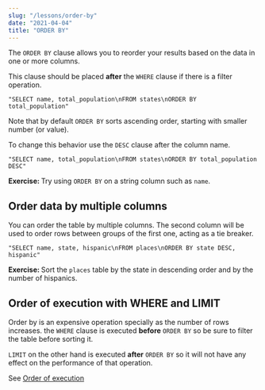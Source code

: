 ```yaml
---
slug: "/lessons/order-by"
date: "2021-04-04"
title: "ORDER BY"
---
```



The `ORDER BY` clause allows you to reorder your results based on the data in one or more columns.

This clause should be placed **after** the `WHERE` clause if there is a filter operation.

    "SELECT name, total_population\nFROM states\nORDER BY total_population"

<SQLSection defaultValue={l4_q1} autoRun={true}></SQLSection>

Note that by default `ORDER BY` sorts ascending order, starting with smaller number (or value).

To change this behavior use the `DESC` clause after the column name.

    "SELECT name, total_population\nFROM states\nORDER BY total_population DESC"

<SQLSection defaultValue={l4_q2} autoRun={true}></SQLSection>

<p>
    <ExerciseNote>
        <b>Exercise: </b> Try using <code>ORDER BY</code> on a string column
        such as <code>name</code>.
    </ExerciseNote>
</p>

## Order data by multiple columns

You can order the table by multiple columns. The second column will be used to order
rows between groups of the first one, acting as a tie breaker.

    "SELECT name, state, hispanic\nFROM places\nORDER BY state DESC, hispanic"

<SQLSection defaultValue={l4_q3} autoRun={true}></SQLSection>

<ExerciseNote>
    <p>
        <b>Exercise: </b> Sort the <code>places</code> table by the state in descending order and
        by the number of hispanics.
    </p>

<SQLSection defaultValue={l4_q3} autoRun={true} solution={l4_q4}></SQLSection>

</ExerciseNote>

## Order of execution with WHERE and LIMIT

Order by is an expensive operation specially as the number of rows increases.
the `WHERE` clause is executed **before** `ORDER BY` so be sure to filter the table
before sorting it.

`LIMIT` on the other hand is executed **after** `ORDER BY` so it will not have any
effect on the performance of that operation.

See [Order of execution](/lessons/order-execution)
